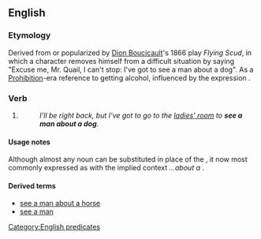==English==

===Etymology===
Derived from or popularized by [[w:Dion Boucicault|Dion Boucicault]]'s 1866 play ''Flying Scud'', in which a character removes himself from a difficult situation by saying "Excuse me, Mr. Quail, I can't stop: I've got to see a man about a dog". As a [[w:Prohibition|Prohibition]]-era reference to getting alcohol, influenced by the expression {{term|hair of the dog}}.

===Verb===
{{head|en|verb}}

# {{lb|en|idiomatic|dated}} {{non-gloss definition|Used in place of a real explanation when excusing oneself for a short period of time, particularly {{label|en|euphemism}} to use a toilet or {{label|en|historical}} drink alcohol.}}
#: ''I'll be right back, but I've got to go to the [[ladies' room]] to '''see a man about a dog'''.''

====Usage notes====
Although almost any noun can be substituted in place of the {{term|dog}}, it now most commonly expressed as {{term|see a man about a horse}} with the implied context ''...about a'' {{term|bet}}. 

====Derived terms====
* [[see a man about a horse]]
* [[see a man]]

[[Category:English predicates]]